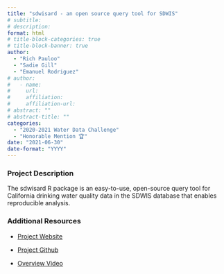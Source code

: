 ```yaml
---
title: "sdwisard - an open source query tool for SDWIS"
# subtitle: 
# description: 
format: html
# title-block-categories: true
# title-block-banner: true
author: 
  - "Rich Pauloo"
  - "Sadie Gill"
  - "Emanuel Rodriguez"
# author:
#   - name: 
#     url: 
#     affiliation: 
#     affiliation-url:
# abstract: ""
# abstract-title: ""
categories: 
  - "2020-2021 Water Data Challenge"
  - "Honorable Mention 🏆"
date: "2021-06-30"
date-format: "YYYY"
---
```


<!-- COMMENT
## params_NOTUSED-proj_title

#### Year: params_NOTUSED-year

#### Topics: params_NOTUSED-topics

#### Awards: params_NOTUSED-awards

#### Team Members: params_NOTUSED-team_members
UNCOMMENT -->

### Project Description

The sdwisard R package is an easy-to-use, open-source query tool for California drinking water quality data in the SDWIS database that enables reproducible analysis.

### Additional Resources

- [Project Website](https://caopenwater.github.io/sdwisard/)

- [Project Github](https://github.com/CAopenwater/sdwisard)

- [Overview Video](https://youtu.be/BlXSTWCk5O8)
